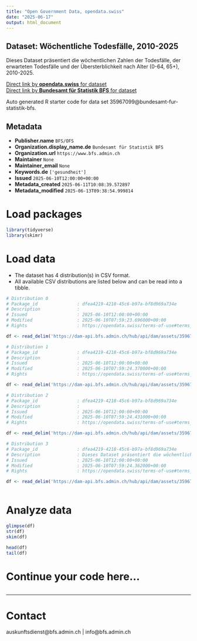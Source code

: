 ```yaml
---
title: "Open Government Data, opendata.swiss"
date: "2025-06-17"
output: html_document
---
```


## Dataset: Wöchentliche Todesfälle, 2010-2025

Dieses Dataset präsentiert die wöchentlichen Zahlen der Todesfälle, der erwarteten Todesfälle und der Übersterblichkeit nach Alter (0-64, 65+), 2010-2025.

[Direct link by **opendata.swiss** for dataset](https://opendata.swiss/de/dataset/wochentliche-todesfalle-2010-20251)<br>
[Direct link by **Bundesamt für Statistik BFS** for dataset](https://www.bfs.admin.ch/asset/de/ts-d-14.03.04.03-wr)

Auto generated R starter code for data set 35967099@bundesamt-fur-statistik-bfs.

## Metadata

- **Publisher.name** `BFS/OFS`
- **Organization.display_name.de** `Bundesamt für Statistik BFS`
- **Organization.url** `https://www.bfs.admin.ch`
- **Maintainer** `None`
- **Maintainer_email** `None`
- **Keywords.de** `['gesundheit']`
- **Issued** `2025-06-10T12:00:00+00:00`
- **Metadata_created** `2025-06-11T10:08:39.572897`
- **Metadata_modified** `2025-06-13T09:38:54.999814`


# Load packages

```r

library(tidyverse)
library(skimr)

```

# Load data

-   The dataset has 4 distribution(s) in CSV format.
-   All available CSV distributions are listed below and can be read into a tibble.

```r

# Distribution 0
# Package_id               : dfea4219-4218-45c6-b97a-bf8d969a734e
# Description              : 
# Issued                   : 2025-06-10T12:00:00+00:00
# Modified                 : 2025-06-10T07:59:23.696000+00:00
# Rights                   : https://opendata.swiss/terms-of-use#terms_by_ask

df <- read_delim('https://dam-api.bfs.admin.ch/hub/api/dam/assets/35967114/master')

# Distribution 1
# Package_id               : dfea4219-4218-45c6-b97a-bf8d969a734e
# Description              : 
# Issued                   : 2025-06-10T12:00:00+00:00
# Modified                 : 2025-06-10T07:59:24.370000+00:00
# Rights                   : https://opendata.swiss/terms-of-use#terms_by_ask

df <- read_delim('https://dam-api.bfs.admin.ch/hub/api/dam/assets/35967108/master')

# Distribution 2
# Package_id               : dfea4219-4218-45c6-b97a-bf8d969a734e
# Description              : 
# Issued                   : 2025-06-10T12:00:00+00:00
# Modified                 : 2025-06-10T07:59:24.431000+00:00
# Rights                   : https://opendata.swiss/terms-of-use#terms_by_ask

df <- read_delim('https://dam-api.bfs.admin.ch/hub/api/dam/assets/35967118/master')

# Distribution 3
# Package_id               : dfea4219-4218-45c6-b97a-bf8d969a734e
# Description              : Dieses Dataset präsentiert die wöchentlichen Zahlen der Todesfälle, der erwarteten Todesfälle und der Übersterblichkeit nach Alter (0-64, 65+), 2010-2025.
# Issued                   : 2025-06-10T12:00:00+00:00
# Modified                 : 2025-06-10T07:59:24.362000+00:00
# Rights                   : https://opendata.swiss/terms-of-use#terms_by_ask

df <- read_delim('https://dam-api.bfs.admin.ch/hub/api/dam/assets/35967121/master')



```

# Analyze data

```r

glimpse(df)
str(df)
skim(df)

head(df)
tail(df)

```

# Continue your code here...

```r

```

------------------------------------------------------------------------

# Contact

auskunftsdienst@bfs.admin.ch | info@bfs.admin.ch
